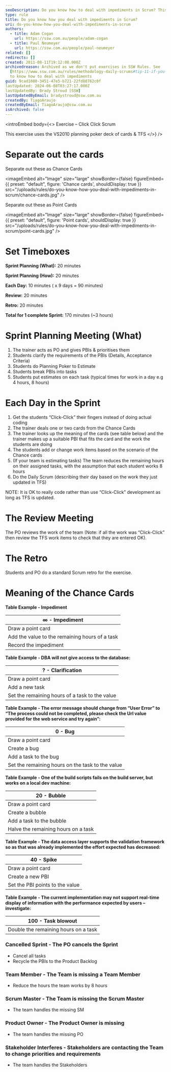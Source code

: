 ```yaml
---
seoDescription: Do you know how to deal with impediments in Scrum? This exercise uses the VS2010 planning poker deck of cards and TFS. Learn how your team can effectively handle obstacles and stay on track during a Scrum sprint.
type: rule
title: Do you know how you deal with impediments in Scrum?
uri: do-you-know-how-you-deal-with-impediments-in-scrum
authors:
  - title: Adam Cogan
    url: https://ssw.com.au/people/adam-cogan
  - title: Paul Neumeyer
    url: https://ssw.com.au/people/paul-neumeyer
related: []
redirects: []
created: 2011-08-11T19:12:08.000Z
archivedreason: Archived as we don't put exercises in SSW Rules. See
  [https://www.ssw.com.au/rules/methodology-daily-scrums#tip-11-if-you-have-raised-impediments-consider-contacting-the-product-owner](/methodology-daily-scrums#tip-11-if-you-have-raised-impediments-consider-contacting-the-product-owner)
  to know how to deal with impediments
guid: 9cad1080-3451-47e5-b721-22fd88762c0f
lastUpdated: 2024-06-08T03:27:17.000Z
lastUpdatedBy: Brady Stroud [SSW]
lastUpdatedByEmail: bradystroud@ssw.com.au
createdBy: TiagoAraujo
createdByEmail: TiagoAraujo@ssw.com.au
isArchived: false
---
```


<introEmbed
  body={<>
Exercise – Click Click Scrum

This exercise uses the VS2010 planning poker deck of cards & TFS
  </>}
/>
# Separate out the cards

Separate out these as Chance Cards


<imageEmbed
  alt="Image"
  size="large"
  showBorder={false}
  figureEmbed={{
    preset: "default",
    figure: 'Chance cards',
    shouldDisplay: true
  }}
  src="/uploads/rules/do-you-know-how-you-deal-with-impediments-in-scrum/chance-cards.jpg"
/>

Separate out these as Point Cards


<imageEmbed
  alt="Image"
  size="large"
  showBorder={false}
  figureEmbed={{
    preset: "default",
    figure: 'Point cards',
    shouldDisplay: true
  }}
  src="/uploads/rules/do-you-know-how-you-deal-with-impediments-in-scrum/point-cards.jpg"
/>

# Set Timeboxes

**Sprint Planning (What):** 20 minutes

**Sprint Planning (How):** 20 minutes

**Each Day:** 10 minutes ( x 9 days = 90 minutes)

**Review:** 20 minutes

**Retro:** 20 minutes

**Total for 1 complete Sprint:** 170 minutes (~3 hours)

# Sprint Planning Meeting (What)

1. The trainer acts as PO and gives PBIs & prioritises them
2. Students clarify the requirements of the PBIs (Details, Acceptance Criteria)
3. Students do Planning Poker to Estimate
4. Students break PBIs into tasks
5. Students put estimates on each task (typical times for work in a day e.g 4 hours, 8 hours)

# Each Day in the Sprint

1. Get the students “Click-Click” their fingers instead of doing actual coding
2. The trainer deals one or two cards from the Chance Cards
3. The trainer looks up the meaning of the cards (see table below) and the trainer makes up a suitable PBI that fits the card and the work the students are doing
4. The students add or change work items based on the scenario of the Chance cards
5. (If your team is estimating tasks) The team reduces the remaining hours on their assigned tasks, with the assumption that each student works 8 hours
6. Do the Daily Scrum (describing their day based on the work they just updated in TFS)

NOTE: It is OK to really code rather than use “Click-Click” development as long as TFS is updated.

# The Review Meeting

The PO reviews the work of the team (Note: if all the work was “Click-Click” then review the TFS work items to check that they are entered OK).

# The Retro

Students and PO do a standard Scrum retro for the exercise.

# Meaning of the Chance Cards

**Table Example - Impediment**

| ∞ - Impediment                                 |
| ---------------------------------------------- |
| Draw a point card                              |
| Add the value to the remaining hours of a task |
| Record the impediment                          |

**Table Example - DBA will not give access to the database:**

| ? - Clarification                              |
| ---------------------------------------------- |
| Draw a point card                              |
| Add a new task                                 |
| Set the remaining hours of a task to the value |

**Table Example - The error message should change from “User Error” to “The process could not be completed, please check the Url value provided for the web service and try again”:**

| 0 - Bug                                          |
| ------------------------------------------------ |
| Draw a point card                                |
| Create a bug                                     |
| Add a task to the bug                            |
| Set the remaining hours on the task to the value |

**Table Example - One of the build scripts fails on the build server, but works on a local dev machine:**

| 20 - Bubble                         |
| ----------------------------------- |
| Draw a point card                   |
| Create a bubble                     |
| Add a task to the bubble            |
| Halve the remaining hours on a task |

**Table Example - The data access layer supports the validation framework so as that was already implemented the effort expected has decreased:**

| 40 - Spike                      |
| ------------------------------- |
| Draw a point card               |
| Create a new PBI                |
| Set the PBI points to the value |

**Table Example - The current implementation may not support real-time display of information with the performance expected by users – investigate:**

| 100 - Task blowout                   |
| ------------------------------------ |
| Double the remaining hours on a task |

### Cancelled Sprint - The PO cancels the Sprint

- Cancel all tasks
- Recycle the PBIs to the Product Backlog </li>

### Team Member - The Team is missing a Team Member

- Reduce the hours the team works by 8 hours

### Scrum Master - The Team is missing the Scrum Master

- The team handles the missing SM

### Product Owner - The Product Owner is missing

- The team handles the missing PO

### Stakeholder Interferes - Stakeholders are contacting the Team to change priorities and requirements

- The team handles the Stakeholders
